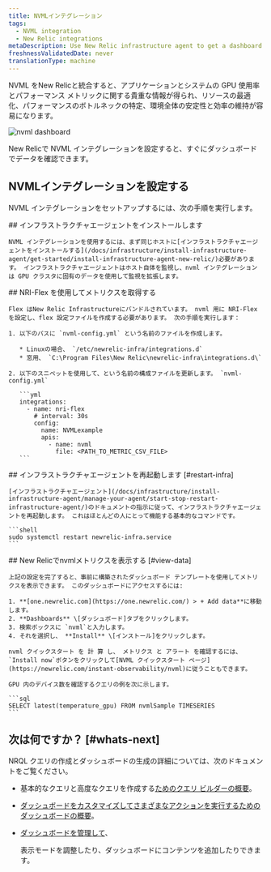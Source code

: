 ```yaml
---
title: NVMLインテグレーション
tags:
  - NVML integration
  - New Relic integrations
metaDescription: Use New Relic infrastructure agent to get a dashboard with nvml metrics.
freshnessValidatedDate: never
translationType: machine
---
```



NVML をNew Relicと統合すると、アプリケーションとシステムの GPU 使用率とパフォーマンス メトリックに関する貴重な情報が得られ、リソースの最適化、パフォーマンスのボトルネックの特定、環境全体の安定性と効率の維持が容易になります。

<img
  title="NVML dashboard"
  alt="nvml dashboard"
  src={infrastructureNVMLDashboard}
/>

<figcaption>
  New Relicで NVML インテグレーションを設定すると、すぐにダッシュボードでデータを確認できます。
</figcaption>

## NVMLインテグレーションを設定する

NVML インテグレーションをセットアップするには、次の手順を実行します。

<Steps>
  <Step>
    ## インフラストラクチャエージェントをインストールします

    NVML インテグレーションを使用するには、まず同じホストに[インフラストラクチャエージェントをインストールする](/docs/infrastructure/install-infrastructure-agent/get-started/install-infrastructure-agent-new-relic/)必要があります。 インフラストラクチャエージェントはホスト自体を監視し、nvml インテグレーションは GPU クラスタに固有のデータを使用して監視を拡張します。
  </Step>

  <Step>
    ## NRI-Flex を使用してメトリクスを取得する

    Flex はNew Relic Infrastructureにバンドルされています。 nvml 用に NRI-Flex を設定し、flex 設定ファイルを作成する必要があります。 次の手順を実行します：

    1. 以下のパスに `nvml-config.yml` という名前のファイルを作成します。

       * Linuxの場合、 `/etc/newrelic-infra/integrations.d`
       * 窓用、 `C:\Program Files\New Relic\newrelic-infra\integrations.d\`

    2. 以下のスニペットを使用して、という名前の構成ファイルを更新します。 `nvml-config.yml`

       ```yml
       integrations:
         - name: nri-flex
           # interval: 30s
           config:
             name: NVMLexample
             apis:
               - name: nvml
                 file: <PATH_TO_METRIC_CSV_FILE>
       ```
  </Step>

  <Step>
    ## インフラストラクチャエージェントを再起動します [#restart-infra]

    [インフラストラクチャエージェント](/docs/infrastructure/install-infrastructure-agent/manage-your-agent/start-stop-restart-infrastructure-agent/)のドキュメントの指示に従って、インフラストラクチャエージェントを再起動します。 これはほとんどの人にとって機能する基本的なコマンドです。

    ```shell
    sudo systemctl restart newrelic-infra.service
    ```
  </Step>

  <Step>
    ## New Relicでnvmlメトリクスを表示する [#view-data]

    上記の設定を完了すると、事前に構築されたダッシュボード テンプレートを使用してメトリクスを表示できます。 このダッシュボードにアクセスするには:

    1. **[one.newrelic.com](https://one.newrelic.com/) > + Add data**に移動します。
    2. **Dashboards** \[ダッシュボード]タブをクリックします。
    3. 検索ボックスに `nvml`と入力します。
    4. それを選択し、 **Install** \[インストール]をクリックします。

    nvml クイックスタート を 計 算 し、 メトリクス と アラート を確認するには、 `Install now`ボタンをクリックして[NVML クイックスタート ページ](https://newrelic.com/instant-observability/nvml)に従うこともできます。

    GPU 内のデバイス数を確認するクエリの例を次に示します。

    ```sql
    SELECT latest(temperature_gpu) FROM nvmlSample TIMESERIES 
    ```
  </Step>
</Steps>

## 次は何ですか？ [#whats-next]

NRQL クエリの作成とダッシュボードの生成の詳細については、次のドキュメントをご覧ください。

* 基本的なクエリと高度なクエリを作成する[ためのクエリ ビルダーの概要](/docs/query-your-data/explore-query-data/query-builder/introduction-query-builder)。

* [ダッシュボードをカスタマイズしてさまざまなアクションを実行するためのダッシュボードの概要](/docs/query-your-data/explore-query-data/dashboards/introduction-dashboards)。

* [ダッシュボードを管理して](/docs/query-your-data/explore-query-data/dashboards/manage-your-dashboard)、

  <InlinePopover type="dashboards"/>

  表示モードを調整したり、ダッシュボードにコンテンツを追加したりできます。